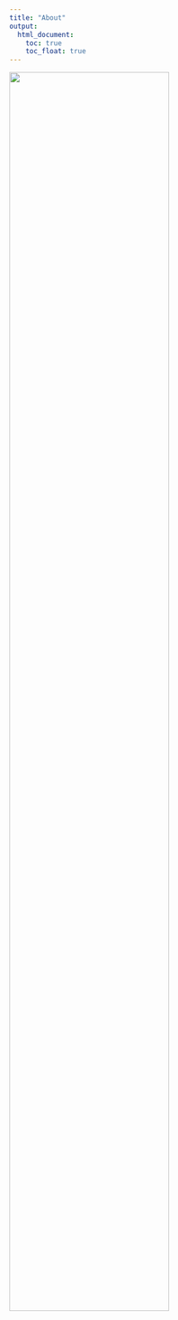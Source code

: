 ```yaml
---
title: "About"
output: 
  html_document:
    toc: true
    toc_float: true
---
```


<img src="images/resume.jpeg" style="width:75%">
